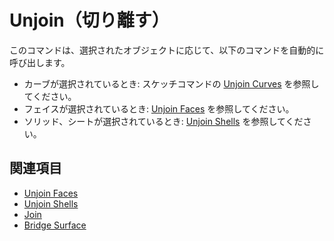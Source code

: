 
# Unjoin（切り離す）

<Reference shortcut="Alt + J" command="Unjoin" button="" />

このコマンドは、選択されたオブジェクトに応じて、以下のコマンドを自動的に呼び出します。
- カーブが選択されているとき: スケッチコマンドの [Unjoin Curves](#unjoin-curve) を参照してください。
- フェイスが選択されているとき: [Unjoin Faces](./unjoin-faces) を参照してください。
- ソリッド、シートが選択されているとき: [Unjoin Shells](./unjoin-shells) を参照してください。

## 関連項目
- [Unjoin Faces](./unjoin-faces)
- [Unjoin Shells](./unjoin-shells)
- [Join](./join)
- [Bridge Surface](./bridge-surface)




















